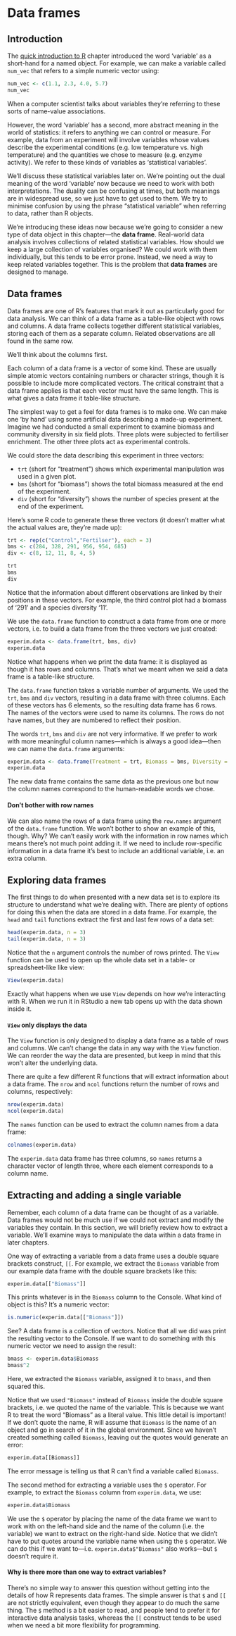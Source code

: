 # Data frames {#chapter-data-frames}

## Introduction

The [quick introduction to R](#quick-intro-to-r) chapter introduced the word 'variable' as a short-hand for a named object. For example, we can make a variable called `num_vec` that refers to a simple numeric vector using:

```r
num_vec <- c(1.1, 2.3, 4.0, 5.7)
num_vec
```

When a computer scientist talks about variables they're referring to these sorts of name-value associations. 

However, the word 'variable' has a second, more abstract meaning in the world of statistics: it refers to anything we can control or measure. For example, data from an experiment will involve variables whose values describe the experimental conditions (e.g. low temperature vs. high temperature) and the quantities we chose to measure (e.g. enzyme activity). We refer to these kinds of variables as 'statistical variables'.

We'll discuss these statistical variables later on. We're pointing out the dual meaning of the word 'variable' now because we need to work with both interpretations. The duality can be confusing at times, but both meanings are in widespread use, so we just have to get used to them. We try to minimise confusion by using the phrase "statistical variable" when referring to data, rather than R objects.

We're introducing these ideas now because we're going to consider a new type of data object in this chapter---the **data frame**. Real-world data analysis involves collections of related statistical variables. How should we keep a large collection of variables organised? We could work with them individually, but this tends to be error prone. Instead, we need a way to keep related variables together. This is the problem that **data frames** are designed to manage.

## Data frames {#data-frames-intro}

Data frames are one of R's features that mark it out as particularly good for data analysis. We can think of a data frame as a table-like object with rows and columns. A data frame collects together different statistical variables, storing each of them as a separate column. Related observations are all found in the same row. 

We'll think about the columns first.

Each column of a data frame is a vector of some kind. These are usually simple atomic vectors containing numbers or character strings, though it is possible to include more complicated vectors. The critical constraint that a data frame applies is that each vector must have the same length. This is what gives a data frame it table-like structure.

The simplest way to get a feel for data frames is to make one. We can make one 'by hand' using some artificial data describing a made-up experiment. Imagine we had conducted a small experiment to examine biomass and community diversity in six field plots. Three plots were subjected to fertiliser enrichment. The other three plots act as experimental controls.

We could store the data describing this experiment in three vectors:

-   `trt` (short for "treatment") shows which experimental manipulation was used in a given plot.
-   `bms` (short for "biomass") shows the total biomass measured at the end of the experiment.
-   `div` (short for "diversity") shows the number of species present at the end of the experiment.

Here's some R code to generate these three vectors (it doesn't matter what the actual values are, they're made up):

```r
trt <- rep(c("Control","Fertilser"), each = 3) 
bms <- c(284, 328, 291, 956, 954, 685)
div <- c(8, 12, 11, 8, 4, 5)
```

```r
trt
bms
div
```

Notice that the information about different observations are linked by their positions in these vectors. For example, the third control plot had a biomass of '291' and a species diversity '11'.

We use the `data.frame` function to construct a data frame from one or more vectors, i.e. to build a data frame from the three vectors we just created:

```r
experim.data <- data.frame(trt, bms, div)
experim.data
```

Notice what happens when we print the data frame: it is displayed as though it has rows and columns. That's what we meant when we said a data frame is a table-like structure.

The `data.frame` function takes a variable number of arguments. We used the `trt`, `bms` and `div` vectors, resulting in a data frame with three columns. Each of these vectors has 6 elements, so the resulting data frame has 6 rows. The names of the vectors were used to name its columns. The rows do not have names, but they are numbered to reflect their position.

The words `trt`, `bms` and `div` are not very informative. If we prefer to work with more meaningful column names---which is always a good idea---then we can name the `data.frame` arguments:

```r
experim.data <- data.frame(Treatment = trt, Biomass = bms, Diversity = div)
experim.data
```

The new data frame contains the same data as the previous one but now the column names correspond to the human-readable words we chose.

::: {.infobox .warning data-latex="{warning}"}
#### Don't bother with row names {.unnumbered}

We can also name the rows of a data frame using the `row.names` argument of the `data.frame` function. We won't bother to show an example of this, though. Why? We can't easily work with the information in row names which means there's not much point adding it. If we need to include row-specific information in a data frame it's best to include an additional variable, i.e. an extra column.
:::

## Exploring data frames

The first things to do when presented with a new data set is to explore its structure to understand what we're dealing with. There are plenty of options for doing this when the data are stored in a data frame. For example, the `head` and `tail` functions extract the first and last few rows of a data set:

```r
head(experim.data, n = 3)
tail(experim.data, n = 3)
```

Notice that the `n` argument controls the number of rows printed. The `View` function can be used to open up the whole data set in a table- or spreadsheet-like like view:

```r
View(experim.data)
```

Exactly what happens when we use `View` depends on how we're interacting with R. When we run it in RStudio a new tab opens up with the data shown inside it.

::: {.infobox .warning data-latex="{warning}"}
#### `View` only displays the data {.unnumbered}

The `View` function is only designed to display a data frame as a table of rows and columns. We can't change the data in any way with the `View` function. We can reorder the way the data are presented, but keep in mind that this won't alter the underlying data.
:::

There are quite a few different R functions that will extract information about a data frame. The `nrow` and `ncol` functions return the number of rows and columns, respectively:

```r
nrow(experim.data)
ncol(experim.data)
```

The `names` function can be used to extract the column names from a data frame:

```r
colnames(experim.data)
```

The `experim.data` data frame has three columns, so `names` returns a character vector of length three, where each element corresponds to a column name.

## Extracting and adding a single variable

Remember, each column of a data frame can be thought of as a variable. Data frames would not be much use if we could not extract and modify the variables they contain. In this section, we will briefly review how to extract a variable. We'll examine ways to manipulate the data within a data frame in later chapters. 

One way of extracting a variable from a data frame uses a double square brackets construct, `[[`. For example, we extract the `Biomass` variable from our example data frame with the double square brackets like this:

```r
experim.data[["Biomass"]]
```

This prints whatever is in the `Biomass` column to the Console. What kind of object is this? It's a numeric vector:

```r
is.numeric(experim.data[["Biomass"]])
```

See? A data frame is a collection of vectors. Notice that all we did was print the resulting vector to the Console. If we want to do something with this numeric vector we need to assign the result:

```r
bmass <- experim.data$Biomass
bmass^2
```

Here, we extracted the `Biomass` variable, assigned it to `bmass`, and then squared this.

Notice that we used `"Biomass"` instead of `Biomass` inside the double square brackets, i.e. we quoted the name of the variable. This is because we want R to treat the word "Biomass" as a literal value. This little detail is important! If we don't quote the name, R will assume that `Biomass` is the name of an object and go in search of it in the global environment. Since we haven't created something called `Biomass`, leaving out the quotes would generate an error:

```r
experim.data[[Biomass]]
```

The error message is telling us that R can't find a variable called `Biomass`.

The second method for extracting a variable uses the `$` operator. For example, to extract the `Biomass` column from `experim.data`, we use:

```r
experim.data$Biomass
```

We use the `$` operator by placing the name of the data frame we want to work with on the left-hand side and the name of the column (i.e. the variable) we want to extract on the right-hand side. Notice that we didn't have to put quotes around the variable name when using the `$` operator. We can do this if we want to---i.e. `experim.data$"Biomass"` also works---but `$` doesn't require it.

::: {.infobox .warning data-latex="{warning}"}
#### Why is there more than one way to extract variables? {-}
There's no simple way to answer this question without getting into the details of how R represents data frames. The simple answer is that `$` and `[[` are not strictly equivalent, even though they appear to do much the same thing. The `$` method is a bit easier to read, and people tend to prefer it for interactive data analysis tasks, whereas the `[[` construct tends to be used when we need a bit more flexibility for programming.
:::


